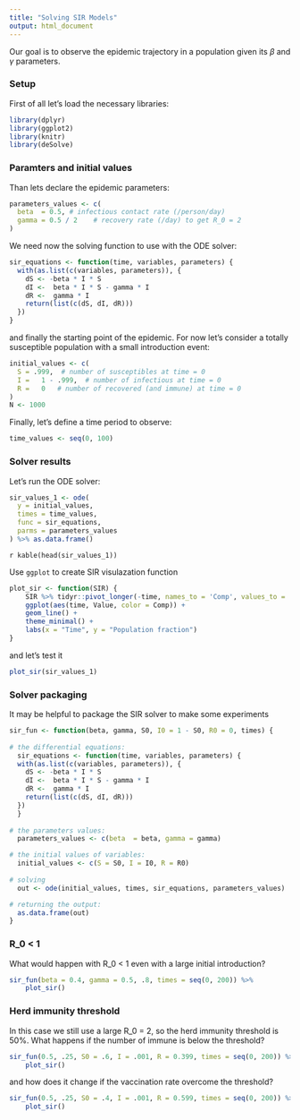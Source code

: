 ```yaml
---
title: "Solving SIR Models"
output: html_document
---
```


Our goal is to observe the epidemic trajectory in a population given its $\beta$ and $\gamma$ parameters.

### Setup

First of all let's load the necessary libraries:

```r
library(dplyr)
library(ggplot2)
library(knitr)
library(deSolve) 
```
### Paramters and initial values

Than lets declare the epidemic parameters:

```r
parameters_values <- c(
  beta  = 0.5, # infectious contact rate (/person/day)
  gamma = 0.5 / 2    # recovery rate (/day) to get R_0 = 2
)
```

We need now the solving function to use with the ODE solver:

```r
sir_equations <- function(time, variables, parameters) {
  with(as.list(c(variables, parameters)), {
    dS <- -beta * I * S
    dI <-  beta * I * S - gamma * I
    dR <-  gamma * I
    return(list(c(dS, dI, dR)))
  })
}
```

and finally the starting point of the epidemic. For now let's consider a totally susceptible population with a small introduction event:

```r
initial_values <- c(
  S = .999,  # number of susceptibles at time = 0
  I =   1 - .999,  # number of infectious at time = 0
  R =   0   # number of recovered (and immune) at time = 0
)
N <- 1000
```

Finally, let's define a time period to observe:

```r
time_values <- seq(0, 100)
```

### Solver results

Let's run the ODE solver:

```r
sir_values_1 <- ode(
  y = initial_values,
  times = time_values,
  func = sir_equations,
  parms = parameters_values 
) %>% as.data.frame()
```

`r kable(head(sir_values_1))`

Use `ggplot` to create SIR visulazation function

```r
plot_sir <- function(SIR) {
	SIR %>% tidyr::pivot_longer(-time, names_to = 'Comp', values_to = 'Value') %>%
    ggplot(aes(time, Value, color = Comp)) +
    geom_line() +
    theme_minimal() +
    labs(x = "Time", y = "Population fraction")
}
```

and let's test it

```r
plot_sir(sir_values_1)
```


### Solver packaging

It may be helpful to package the SIR solver to make some experiments
```r
sir_fun <- function(beta, gamma, S0, I0 = 1 - S0, R0 = 0, times) {
  
# the differential equations:
  sir_equations <- function(time, variables, parameters) {
  with(as.list(c(variables, parameters)), {
    dS <- -beta * I * S
    dI <-  beta * I * S - gamma * I
    dR <-  gamma * I
    return(list(c(dS, dI, dR)))
  })
  }
  
# the parameters values:
  parameters_values <- c(beta  = beta, gamma = gamma)

# the initial values of variables:
  initial_values <- c(S = S0, I = I0, R = R0)
  
# solving
  out <- ode(initial_values, times, sir_equations, parameters_values)

# returning the output:
  as.data.frame(out)
}
```

### R_0 < 1

What would happen with R_0 < 1 even with a large initial introduction?

```r
sir_fun(beta = 0.4, gamma = 0.5, .8, times = seq(0, 200)) %>% 
    plot_sir()
```

### Herd immunity threshold

In this case we still use a large R_0 = 2, so the herd immunity threshold is 50%. What happens if the number of immune is below the threshold?

```r
sir_fun(0.5, .25, S0 = .6, I = .001, R = 0.399, times = seq(0, 200)) %>% 
    plot_sir()
```

and how does it change if the vaccination rate overcome the threshold?

```r
sir_fun(0.5, .25, S0 = .4, I = .001, R = 0.599, times = seq(0, 200)) %>% 
    plot_sir()
```


